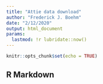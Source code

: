 ```yaml
---
title: "Attie data download"
author: "Frederick J. Boehm"
date: "2/12/2020"
output: html_document
params:
  lastmod: !r lubridate::now()
---
```


```r
knitr::opts_chunk$set(echo = TRUE)
```

## R Markdown

